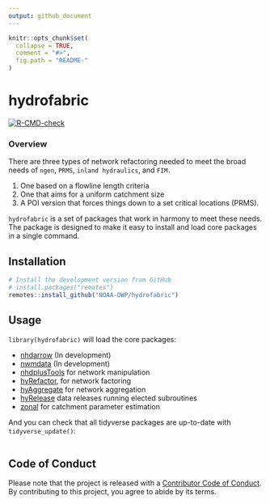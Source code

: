 ```yaml
---
output: github_document
---
```


<!-- README.md is generated from README.Rmd. Please edit that file -->

```r
knitr::opts_chunk$set(
  collapse = TRUE,
  comment = "#>",
  fig.path = "README-"
)
```

# hydrofabric

<!-- badges: start -->

[![R-CMD-check](https://github.com/NOAA-OWP/hydrofabric/workflows/R-CMD-check/badge.svg)](https://github.com/NOAA-OWP/hydrofabric/actions)
<!-- badges: end -->

### Overview

There are three types of network refactoring needed to meet the broad needs of `ngen`, `PRMS`, `inland hydraulics`, and `FIM.`

  1. One based on a flowline length criteria 
  2. One that aims for a uniform catchment size 
  3. A POI version that forces things down to a set critical locations (PRMS).
  
`hydrofabric` is a set of packages that work in harmony to meet these needs. The package is designed to make it easy to install and load core packages in a single command.

## Installation

```r
# Install the development version from GitHub
# install.packages("remotes")
remotes::install_github("NOAA-OWP/hydrofabric")
```

## Usage

`library(hydrofabric)` will load the core packages: 

* [nhdarrow]() (In development)
* [nwmdata]() (In development)
* [nhdplusTools](https://github.com/usgs-r/nhdplusTools/) for network manipulation
* [hyRefactor](https://github.com/dblodgett-usgs/hyRefactor), for network factoring
* [hyAggregate](https://github.com/mikejohnson51/hyAggregate) for network aggregation
* [hyRelease](https://github.com/mikejohnson51/hyRelease) data releases running elected subroutines
* [zonal](https://github.com/mikejohnson51/zonal) for catchment parameter estimation

And you can check that all tidyverse packages are up-to-date with `tidyverse_update()`:

```r

```

## Code of Conduct

Please note that the project is released with a [Contributor Code of Conduct](). 
By contributing to this project, you agree to abide by its terms.
